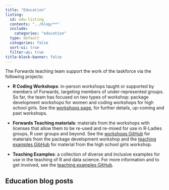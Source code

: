 ```yaml
---
title: "Education"
listing:
  id: edu-listing
  contents: "../blog/**"
  include:
    categories: "education" 
  type: default
  categories: false
  sort-ui: true
  filter-ui: true
title-block-banner: false
---
```


The Forwards teaching team support the work of the taskforce via the following projects:

* **R Coding Workshops**: in-person workshops taught or supported by members of Forwards, targeting members of under-represented groups. So far, the team has focused on two types of workshop: package development workshops for women and coding workshops for high school girls. See the [workshops page](workshops), for further details, up-coming and past workshops.

* **Forwards Teaching materials**: materials from the workshops with licenses that allow them to be re-used and re-mixed for use in R-Ladies groups, R user groups and beyond. See the [workshops GitHub](https://github.com/forwards/workshops) for materials from the package development workshop and the [teaching examples GibHub](https://github.com/forwards/teaching_examples) for material from the high school girls workshop.

* **Teaching Examples**: a collection of diverse and inclusive examples for use in the teaching of R and data science. For more information and to get involved, see the [teaching examples GitHub](https://github.com/forwards/teaching_examples).

## Education blog posts

::: {#edu-listing}
:::
